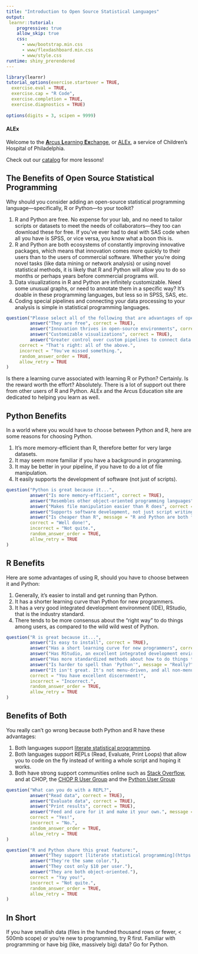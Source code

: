 ```yaml
---
title: "Introduction to Open Source Statistical Languages"
output: 
 learnr::tutorial:
    progressive: true
    allow_skip: true
    css:
      - www/bootstrap.min.css
      - www/flexdashboard.min.css
      - www/style.css
runtime: shiny_prerendered
---
```


```r
library(learnr)
tutorial_options(exercise.startover = TRUE,
  exercise.eval = TRUE, 
  exercise.cap = "R Code",
  exercise.completion = TRUE,
  exercise.diagnostics = TRUE)
  
options(digits = 3, scipen = 9999)
```

#### ALEx

Welcome to the <a href="../../index" target="_blank">**A**rcus **L**earning **Ex**change</a>, or <a href="../../index" target="_blank">ALEx</a>, a service of Children's Hospital of Philadelphia. 

Check out our <a href="../../catalog" target="_blank">catalog</a> for more lessons! 

## The Benefits of Open Source Statistical Programming

Why should you consider adding an open-source statistical programming language---specifically, R or Python---to your toolkit?

1. R and Python are free. No expense for your lab, and no need to tailor scripts or datasets to meet the needs of collaborators---they too can download these for free. If you’ve ever had to deal with SAS code when all you have is SPSS, or vice versa, you know what a boon this is.    
1. R and Python are both ecosystems of constantly improving innovative packages, which means that innovation comes more quickly to their users than to the users of commercial software. Whether you’re doing novel tasks (like data mining or network analysis) or using novel statistical methods, it is likely that R and Python will allow you to do so months or perhaps years before commercial programs will.    
1. Data visualizations in R and Python are infinitely customizable. Need some unusual graphs, or need to annotate them in a specific way? It’s doable in these programming languages, but less so in SPSS, SAS, etc.    
1. Coding special pipelines and connecting your data processing to your analysis is simple in statistical programming languages.

```r
question("Please select all of the following that are advantages of open source programming",
         answer("They are free", correct = TRUE),
         answer("Innovation thrives in open-source environments", correct = TRUE),
         answer("Customizable visualizations", correct = TRUE),
         answer("Greater control over custom pipelines to connect data processing to analysis", correct = TRUE),
     correct = "That's right: all of the above.",
     incorrect = "You've missed something.",
     random_answer_order = TRUE,
     allow_retry = TRUE
)
```

Is there a learning curve associated with learning R or Python? Certainly. Is the reward worth the effort? Absolutely. There is a lot of support out there from other users of R and Python. ALEx and the Arcus Education site are dedicated to helping you learn as well.

## Python Benefits

In a world where you would have to choose between Python and R, here are some reasons for choosing Python. 

1. It's more memory-efficient than R, therefore better for very large datasets.     
1. It may seem more familiar if you have a background in programming.     
1. It may be better in your pipeline, if you have to do a lot of file manipulation.     
1. It easily supports the development of software (not just of scripts).     

```r
question("Python is great because it...",
         answer("Is more memory-efficient", correct = TRUE),
         answer("Resembles other object-oriented programming languages", correct = TRUE),
         answer("Makes file manipulation easier than R does", correct = TRUE),
         answer("Supports software development, not just script writing", correct = TRUE),
         answer("Is cheaper than R", message = "R and Python are both free."),
         correct = "Well done!",
         incorrect = "Not quite.",
         random_answer_order = TRUE,
         allow_retry = TRUE
)
```


## R Benefits

Here are some advantages of using R, should you have to choose between it and Python:

1. Generally, it's easier to install and get running than Python.     
1. It has a shorter learning curve than Python for new programmers.     
1. It has a very good integrated development environment (IDE), RStudio, that is the industry standard.     
1. There tends to be more consensus about the “right way” to do things among users, as compared to the wild wild west of Python.    


```r

question("R is great because it...",
         answer("Is easy to install", correct = TRUE),
         answer("Has a short learning curve for new programmers", correct = TRUE),
         answer("Has RStudio, an excellent integrated development environment (IDE)", correct = TRUE),
         answer("Has more standardized methods about how to do things than does the wild wild west that is Python", correct = TRUE),
         answer("Is harder to spell than 'Python'", message = "Really?"),
         answer("It isn't great. It's not menu-driven, and all non-menu-driven coding languages are bad.", message = "They aren't _all_ bad. Try starting from the beginning with our [Basic Building Blocks](../swirl-basic-building-blocks/) lesson"),
         correct = "You have excellent discernment!",
         incorrect = "Incorrect.",
         random_answer_order = TRUE,
         allow_retry = TRUE
)

```

## Benefits of Both

You really can't go wrong because both Python and R have these advantages:

1. Both languages support [literate statistical programming](https://education.arcus.chop.edu/literate-statistical-programming/).    
1. Both languages support REPLs (Read, Evaluate, Print Loops) that allow you to code on the fly instead of writing a whole script and hoping it works.    
1. Both have strong support communities online such as [Stack Overflow](https://stackoverflow.com), and at CHOP, the [CHOP R User Group](https://dbhi.chop.edu/application-development-events/1048-join-the-r-user-group.html) and the [Python User Group](mailto:wilkinsonz@email.chop.edu)

```r
question("What can you do with a REPL?",
         answer("Read data", correct = TRUE),
         answer("Evaluate data", correct = TRUE),
         answer("Print results", correct = TRUE),
         answer("Feed and care for it and make it your own.", message = "That would be a pet rock."),
         correct = "Yes!",
         incorrect = "No.",
         random_answer_order = TRUE,
         allow_retry = TRUE
)
```

```r
question("R and Python share this great feature:",
         answer("They support [literate statistical programming](https://education.arcus.chop.edu/literate-statistical-programming/).", correct = TRUE),
         answer("They're the same color."),
         answer("They cost only $10 per user."),
         answer("They are both object-oriented."),
         correct = "Yay you!",
         incorrect = "Not quite.",
         random_answer_order = TRUE,
         allow_retry = TRUE
)
```

## In Short

If you have smallish data (files in the hundred thousand rows or fewer, < 500mb scope) or you’re new to programming, try R first. Familiar with programming or have big (like, massively big) data? Go for Python.

